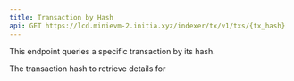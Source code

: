 ```yaml
---
title: Transaction by Hash
api: GET https://lcd.minievm-2.initia.xyz/indexer/tx/v1/txs/{tx_hash}
---
```


This endpoint queries a specific transaction by its hash.

<ParamField path="tx_hash" type="string" required="true">
  The transaction hash to retrieve details for
</ParamField>